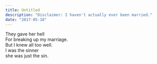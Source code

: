 ```yaml
---
title: Untitled
description: "Disclaimer: I haven't actually ever been married."
date: "2017-05-18"
---
```


They gave her hell  
For breaking up my marriage.  
But I knew all too well.  
I was the sinner  
she was just the sin.  
